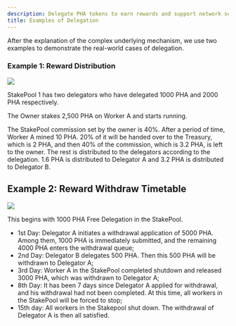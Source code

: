 ```yaml
---
description: Delegate PHA tokens to earn rewards and support network security.
title: Examples of Delegation
---
```



After the explanation of the complex underlying mechanism, we use two examples to demonstrate the real-world cases of delegation.

### Example 1: Reward Distribution <a href="#example-1-reward-distribution" id="example-1-reward-distribution"></a>

<Frame>
    <img src="/images/reward-distribution.png" />
</Frame>

StakePool 1 has two delegators who have delegated 1000 PHA and 2000 PHA respectively.

The Owner stakes 2,500 PHA on Worker A and starts running.

The StakePool commission set by the owner is 40%. After a period of time, Worker A mined 10 PHA. 20% of it will be handed over to the Treasury, which is 2 PHA, and then 40% of the commission, which is 3.2 PHA, is left to the owner. The rest is distributed to the delegators according to the delegation. 1.6 PHA is distributed to Delegator A and 3.2 PHA is distributed to Delegator B.

## Example 2: Reward Withdraw Timetable

<Frame>
    <img src="/images/reward-withdraw.png" />
</Frame>

This begins with 1000 PHA Free Delegation in the StakePool.

* 1st Day: Delegator A initiates a withdrawal application of 5000 PHA. Among them, 1000 PHA is immediately submitted, and the remaining 4000 PHA enters the withdrawal queue;
* 2nd Day: Delegator B delegates 500 PHA. Then this 500 PHA will be withdrawn to Delegator A;
* 3rd Day: Worker A in the StakePool completed shutdown and released 3000 PHA, which was withdrawn to Delegator A;
* 8th Day: It has been 7 days since Delegator A applied for withdrawal, and his withdrawal had not been completed. At this time, all workers in the StakePool will be forced to stop;
* 15th day: All workers in the Stakepool shut down. The withdrawal of Delegator A is then all satisfied.
